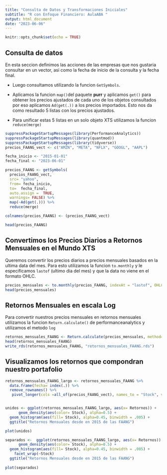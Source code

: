 ```yaml
---
title: "Consulta de Datos y Transformaciones Iniciales"
subtitle: "R con Enfoque Financiero: AulaABA "
output: html_document
date: "2023-06-06"
---
```


```r
knitr::opts_chunk$set(echo = TRUE)
```

## Consulta de datos

En esta seccion definimos las acciones de las empresas que nos gustaria consultar en un vector, asi como la fecha de inicio de la consulta y la fecha final.

-   Luego consultamos utilizando la funcion `GetSymbols`.

-   Aplicamos la funcion `map()`del paquete **purr** y aplicamos `get()` para obtener los precios ajustados de cada uno de los objetos consultados por eso aplicamos `Ad(get(.))` a los precios importados. Esto nos da como resultado 5 listas con los precios ajustados.

-   Para unificar estas 5 listas en un solo objeto XTS utilizamos la funcion `reduce(merge)`

```r
suppressPackageStartupMessages(library(PerformanceAnalytics))
suppressPackageStartupMessages(library(quantmod))
suppressPackageStartupMessages(library(tidyverse))
precios_FAANG_vect <- c("AMZN", "META", "NFLX", "GOOGL", "AAPL")

fecha_inicio <- "2015-01-01"
fecha_final <- "2023-06-01"

precios_FAANG <- getSymbols( 
  precios_FAANG_vect, 
  src= "yahoo", 
  from= fecha_inicio, 
  to=  fecha_final, 
  auto.assign =  TRUE, 
  warnings= FALSE) %>%
  map(~Ad(get(.))) %>%
  reduce(merge)

colnames(precios_FAANG) <- (precios_FAANG_vect)

head(precios_FAANG)
```

## Convertimos los Precios Diarios a Retornos Mensuales en el Mundo XTS

Queremos convertir los precios diarios a precios mensuales basados en la ultima data del mes. Para esto utilizamos la funcion `to.monthly` y le especificamos `lastof` (ultimo dia del mes) y que la data no viene en el formato OHLC.

```r
precios_mensuales <- to.monthly(precios_FAANG, indexAt = "lastof", OHLC= FALSE)
head(precios_mensuales)
```

## Retornos Mensuales en escala Log

Para convertir nuestros precios mensuales en retornos mensuales utilizamos la funcion `Return.calculate()` de performanceanalytics y utilizamos el metodo `log`

```r
retornos_mensuales_FAANG <- Return.calculate(precios_mensuales, method= "log") %>% na.omit
head(retornos_mensuales_FAANG)
write_rds(retornos_mensuales_FAANG, "retornos_mensuales_FAANG.rds")
```

## Visualizamos los retornos que compondran nuestro portafolio

```r
retornos_mensuales_FAANG_largo <- retornos_mensuales_FAANG %>%
  data.frame(fecha= index(.)) %>%
  remove_rownames() %>% 
   pivot_longer(cols =all_of(precios_FAANG_vect), names_to = "Stock", values_to = "Retornos") 


unidos <- ggplot(retornos_mensuales_FAANG_largo, aes(x= Retornos)) +
      geom_density(aes(color= Stock), alpha=0.5) + 
  geom_histogram(aes(fill= Stock), alpha=0.45, binwidth = .005) + 
  ggtitle("Retornos Mensuales desde en 2015 de las FAANG")

plot(unidos)

separados <-  ggplot(retornos_mensuales_FAANG_largo, aes(x= Retornos)) +
      geom_density(aes(color= Stock), alpha=0.5) + 
  geom_histogram(aes(fill= Stock), alpha=0.45, binwidth = .005) + 
    facet_wrap(~Stock)
  ggtitle("Retornos Mensuales desde en 2015 de las FAANG")
  
plot(separados)

```
